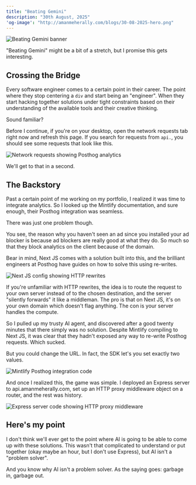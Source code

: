 ```yaml
---
title: "Beating Gemini"
description: "30th August, 2025"
'og-image': "http://amanmeherally.com/blogs/30-08-2025-hero.png"
---
```


<img
  src="./30-08-2025-hero.png"
  alt="Beating Gemini banner"
  className="rounded-xl"
/>

<p className="-mt-6 italic">
  "Beating Gemini" might be a bit of a stretch, but I promise this gets
  interesting.
</p>

## Crossing the Bridge

Every software engineer comes to a certain point in their career. The point where they stop centering a `div` and start being an "engineer". When they start hacking together solutions under tight constraints based on their understanding of the available tools and their creative thinking.

Sound familiar?

Before I continue, if you're on your desktop, open the network requests tab right now and refresh this page. If you search for requests from `api.`, you should see some requests that look like this.

<img
  src="./30-08-2025-network-requests.png"
  alt="Network requests showing Posthog analytics"
  className="rounded-xl"
/>

We'll get to that in a second.

## The Backstory

Past a certain point of me working on my portfolio, I realized it was time to integrate analytics. So I looked up the Mintlify documentation, and sure enough, their Posthog integration was seamless.

There was just one problem though.

You see, the reason why you haven't seen an ad since you installed your ad blocker is because ad blockers are really good at what they do. So much so that they block analytics on the client because of the domain.

Bear in mind, Next JS comes with a solution built into this, and the brilliant engineers at Posthog have guides on how to solve this using re-writes.

<img
  src="./30-08-2025-next-config.png"
  alt="Next JS config showing HTTP rewrites"
  className="rounded-xl"
/>

If you're unfamiliar with HTTP rewrites, the idea is to route the request to your own server instead of to the chosen destination, and the server "silently forwards" it like a middleman. The pro is that on Next JS, it's on your own domain which doesn't flag anything. The con is your server handles the compute.

So I pulled up my trusty AI agent, and discovered after a good twenty minutes that there simply was no solution. Despite Mintlify compiling to Next JS, it was clear that they hadn't exposed any way to re-write Posthog requests. Which sucked.

But you could change the URL. In fact, the SDK let's you set exactly two values.

<img
  src="./30=08-2025-mintlify-integration.png"
  alt="Mintlify Posthog integration code"
  className="rounded-xl"
/>

And once I realized this, the game was simple. I deployed an Express server to api.amanmeherally.com, set up an HTTP proxy middleware object on a router, and the rest was history.

<img
  src="./30-08-2025-express-proxy.png"
  alt="Express server code showing HTTP proxy middleware"
  className="rounded-xl"
/>

## Here's my point

I don't think we'll ever get to the point where AI is going to be able to come up with these solutions. This wasn't that complicated to understand or put together (okay maybe an hour, but I don't use Express), but AI isn't a "problem solver".

And you know why AI isn't a problem solver. As the saying goes: garbage in, garbage out.
